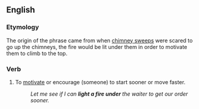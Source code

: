 ==English==

===Etymology===
The origin of the phrase came from when [[chimney sweep]]s were scared to go up the chimneys, the fire would be lit under them in order to motivate them to climb to the top.

===Verb===
{{head|en|verb|head=[[light]] [[a]] [[fire]] [[under]] (someone)}}

# {{context|idiomatic|lang=en}} To [[motivate]] or encourage (someone) to start sooner or move faster.
#: ''Let me see if I can '''light a fire under''' the waiter to get our order sooner.''